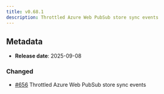 ```yaml
---
title: v0.68.1
description: Throttled Azure Web PubSub store sync events
---
```


## Metadata

- **Release date**: 2025-09-08

### Changed

- [#656](https://github.com/InditexTech/weavejs/issues/656) Throttled Azure Web PubSub store sync events
